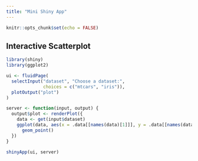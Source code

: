 ```yaml
---
title: "Mini Shiny App"
---
```


```r
knitr::opts_chunk$set(echo = FALSE)
```

## Interactive Scatterplot

```r
library(shiny)
library(ggplot2)

ui <- fluidPage(
  selectInput("dataset", "Choose a dataset:", 
              choices = c("mtcars", "iris")),
  plotOutput("plot")
)

server <- function(input, output) {
  output$plot <- renderPlot({
    data <- get(input$dataset)
    ggplot(data, aes(x = .data[[names(data)[1]]], y = .data[[names(data)[2]]])) +
      geom_point()
  })
}

shinyApp(ui, server)
```
